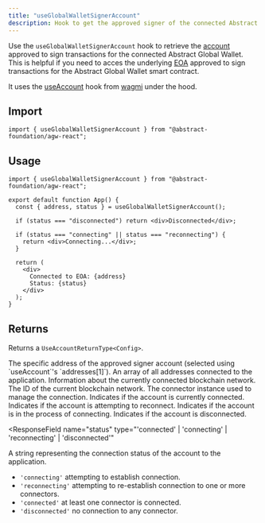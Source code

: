 ```yaml
---
title: "useGlobalWalletSignerAccount"
description: Hook to get the approved signer of the connected Abstract Global Wallet.
---
```


Use the `useGlobalWalletSignerAccount` hook to retrieve the [account](https://viem.sh/docs/ethers-migration#signers--accounts)
approved to sign transactions for the connected Abstract Global Wallet. This is helpful if you need to acces the underlying [EOA](https://ethereum.org/en/developers/docs/accounts/#types-of-account)
approved to sign transactions for the Abstract Global Wallet smart contract.

It uses the [useAccount](https://wagmi.sh/react/api/hooks/useAccount) hook from [wagmi](https://wagmi.sh/) under the hood.

## Import

```tsx
import { useGlobalWalletSignerAccount } from "@abstract-foundation/agw-react";
```

## Usage

```tsx
import { useGlobalWalletSignerAccount } from "@abstract-foundation/agw-react";

export default function App() {
  const { address, status } = useGlobalWalletSignerAccount();

  if (status === "disconnected") return <div>Disconnected</div>;

  if (status === "connecting" || status === "reconnecting") {
    return <div>Connecting...</div>;
  }

  return (
    <div>
      Connected to EOA: {address}
      Status: {status}
    </div>
  );
}
```

## Returns

Returns a `UseAccountReturnType<Config>`.

<Expandable title="properties">
<ResponseField name="address" type="Hex | undefined">
  The specific address of the approved signer account (selected using `useAccount`'s `addresses[1]`).
</ResponseField>

<ResponseField name="addresses" type="readonly Hex[] | undefined">
  An array of all addresses connected to the application.
</ResponseField>

<ResponseField name="chain" type="Chain">
  Information about the currently connected blockchain network.
</ResponseField>

<ResponseField name="chainId" type="number">
  The ID of the current blockchain network.
</ResponseField>

<ResponseField name="connector" type="Connector">
  The connector instance used to manage the connection.
</ResponseField>

<ResponseField name="isConnected" type="boolean">
  Indicates if the account is currently connected.
</ResponseField>

<ResponseField name="isReconnecting" type="boolean">
  Indicates if the account is attempting to reconnect.
</ResponseField>

<ResponseField name="isConnecting" type="boolean">
  Indicates if the account is in the process of connecting.
</ResponseField>

<ResponseField name="isDisconnected" type="boolean">
  Indicates if the account is disconnected.
</ResponseField>

<ResponseField
  name="status"
  type="'connected' | 'connecting' | 'reconnecting' | 'disconnected'"
>
  A string representing the connection status of the account to the application.

- `'connecting'` attempting to establish connection.
- `'reconnecting'` attempting to re-establish connection to one or more connectors.
- `'connected'` at least one connector is connected.
- `'disconnected'` no connection to any connector.

</ResponseField>

</Expandable>
